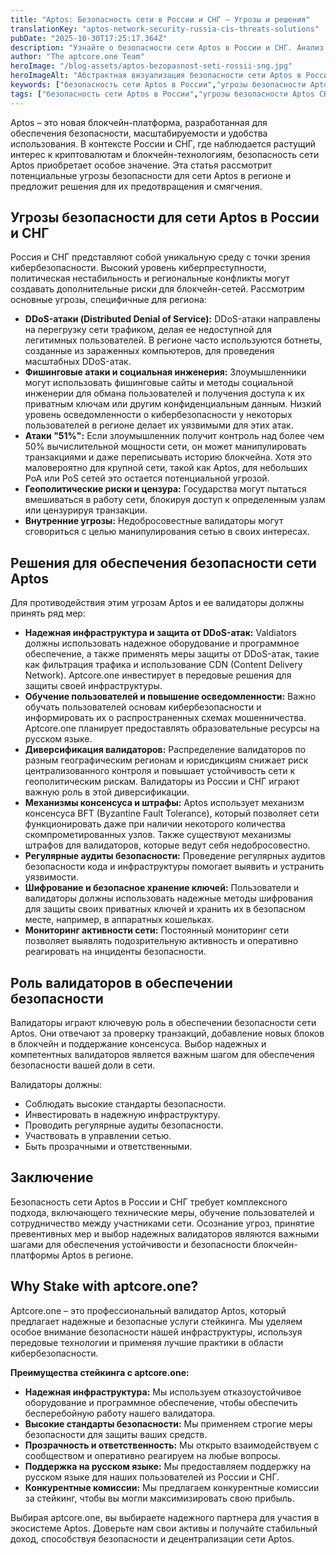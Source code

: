 ```yaml
---
title: "Aptos: Безопасность сети в России и СНГ – Угрозы и решения"
translationKey: "aptos-network-security-russia-cis-threats-solutions"
pubDate: "2025-10-30T17:25:17.364Z"
description: "Узнайте о безопасности сети Aptos в России и СНГ. Анализ угроз и эффективные решения для защиты блокчейна Aptos."
author: "The aptcore.one Team"
heroImage: "/blog-assets/aptos-bezopasnost-seti-rossii-sng.jpg"
heroImageAlt: "Абстрактная визуализация безопасности сети Aptos в России и СНГ."
keywords: ["безопасность сети Aptos в России","угрозы безопасности Aptos СНГ","решения для защиты сети Aptos","анализ безопасности блокчейна Aptos","меры безопасности Aptos в России и СНГ","как защитить Aptos от атак","аудит безопасности сети Aptos"] 
tags: ["безопасность сети Aptos в России","угрозы безопасности Aptos СНГ","решения для защиты сети Aptos","анализ безопасности блокчейна Aptos","меры безопасности Aptos в России и СНГ","как защитить Aptos от атак","аудит безопасности сети Aptos"]
---
```


Aptos – это новая блокчейн-платформа, разработанная для обеспечения безопасности, масштабируемости и удобства использования. В контексте России и СНГ, где наблюдается растущий интерес к криптовалютам и блокчейн-технологиям, безопасность сети Aptos приобретает особое значение. Эта статья рассмотрит потенциальные угрозы безопасности для сети Aptos в регионе и предложит решения для их предотвращения и смягчения.

## Угрозы безопасности для сети Aptos в России и СНГ

Россия и СНГ представляют собой уникальную среду с точки зрения кибербезопасности. Высокий уровень киберпреступности, политическая нестабильность и региональные конфликты могут создавать дополнительные риски для блокчейн-сетей. Рассмотрим основные угрозы, специфичные для региона:

*   **DDoS-атаки (Distributed Denial of Service):** DDoS-атаки направлены на перегрузку сети трафиком, делая ее недоступной для легитимных пользователей. В регионе часто используются ботнеты, созданные из зараженных компьютеров, для проведения масштабных DDoS-атак.
*   **Фишинговые атаки и социальная инженерия:** Злоумышленники могут использовать фишинговые сайты и методы социальной инженерии для обмана пользователей и получения доступа к их приватным ключам или другим конфиденциальным данным. Низкий уровень осведомленности о кибербезопасности у некоторых пользователей в регионе делает их уязвимыми для этих атак.
*   **Атаки "51%":** Если злоумышленник получит контроль над более чем 50% вычислительной мощности сети, он может манипулировать транзакциями и даже переписывать историю блокчейна. Хотя это маловероятно для крупной сети, такой как Aptos, для небольших PoA или PoS сетей это остается потенциальной угрозой.
*   **Геополитические риски и цензура:** Государства могут пытаться вмешиваться в работу сети, блокируя доступ к определенным узлам или цензурируя транзакции.
*   **Внутренние угрозы:** Недобросовестные валидаторы могут сговориться с целью манипулирования сетью в своих интересах.

## Решения для обеспечения безопасности сети Aptos

Для противодействия этим угрозам Aptos и ее валидаторы должны принять ряд мер:

*   **Надежная инфраструктура и защита от DDoS-атак:** Valdiators должны использовать надежное оборудование и программное обеспечение, а также применять меры защиты от DDoS-атак, такие как фильтрация трафика и использование CDN (Content Delivery Network). Aptcore.one инвестирует в передовые решения для защиты своей инфраструктуры.
*   **Обучение пользователей и повышение осведомленности:** Важно обучать пользователей основам кибербезопасности и информировать их о распространенных схемах мошенничества. Aptcore.one планирует предоставлять образовательные ресурсы на русском языке.
*   **Диверсификация валидаторов:** Распределение валидаторов по разным географическим регионам и юрисдикциям снижает риск централизованного контроля и повышает устойчивость сети к геополитическим рискам. Валидаторы из России и СНГ играют важную роль в этой диверсификации.
*   **Механизмы консенсуса и штрафы:** Aptos использует механизм консенсуса BFT (Byzantine Fault Tolerance), который позволяет сети функционировать даже при наличии некоторого количества скомпрометированных узлов. Также существуют механизмы штрафов для валидаторов, которые ведут себя недобросовестно.
*   **Регулярные аудиты безопасности:** Проведение регулярных аудитов безопасности кода и инфраструктуры помогает выявить и устранить уязвимости.
*   **Шифрование и безопасное хранение ключей:** Пользователи и валидаторы должны использовать надежные методы шифрования для защиты своих приватных ключей и хранить их в безопасном месте, например, в аппаратных кошельках.
*   **Мониторинг активности сети:** Постоянный мониторинг сети позволяет выявлять подозрительную активность и оперативно реагировать на инциденты безопасности.

## Роль валидаторов в обеспечении безопасности

Валидаторы играют ключевую роль в обеспечении безопасности сети Aptos. Они отвечают за проверку транзакций, добавление новых блоков в блокчейн и поддержание консенсуса. Выбор надежных и компетентных валидаторов является важным шагом для обеспечения безопасности вашей доли в сети.

Валидаторы должны:

*   Соблюдать высокие стандарты безопасности.
*   Инвестировать в надежную инфраструктуру.
*   Проводить регулярные аудиты безопасности.
*   Участвовать в управлении сетью.
*   Быть прозрачными и ответственными.

## Заключение

Безопасность сети Aptos в России и СНГ требует комплексного подхода, включающего технические меры, обучение пользователей и сотрудничество между участниками сети. Осознание угроз, принятие превентивных мер и выбор надежных валидаторов являются важными шагами для обеспечения устойчивости и безопасности блокчейн-платформы Aptos в регионе.

## Why Stake with aptcore.one?

Aptcore.one – это профессиональный валидатор Aptos, который предлагает надежные и безопасные услуги стейкинга. Мы уделяем особое внимание безопасности нашей инфраструктуры, используя передовые технологии и применяя лучшие практики в области кибербезопасности.

**Преимущества стейкинга с aptcore.one:**

*   **Надежная инфраструктура:** Мы используем отказоустойчивое оборудование и программное обеспечение, чтобы обеспечить бесперебойную работу нашего валидатора.
*   **Высокие стандарты безопасности:** Мы применяем строгие меры безопасности для защиты ваших средств.
*   **Прозрачность и ответственность:** Мы открыто взаимодействуем с сообществом и оперативно реагируем на любые вопросы.
*   **Поддержка на русском языке:** Мы предоставляем поддержку на русском языке для наших пользователей из России и СНГ.
*   **Конкурентные комиссии:** Мы предлагаем конкурентные комиссии за стейкинг, чтобы вы могли максимизировать свою прибыль.

Выбирая aptcore.one, вы выбираете надежного партнера для участия в экосистеме Aptos. Доверьте нам свои активы и получайте стабильный доход, способствуя безопасности и децентрализации сети Aptos.